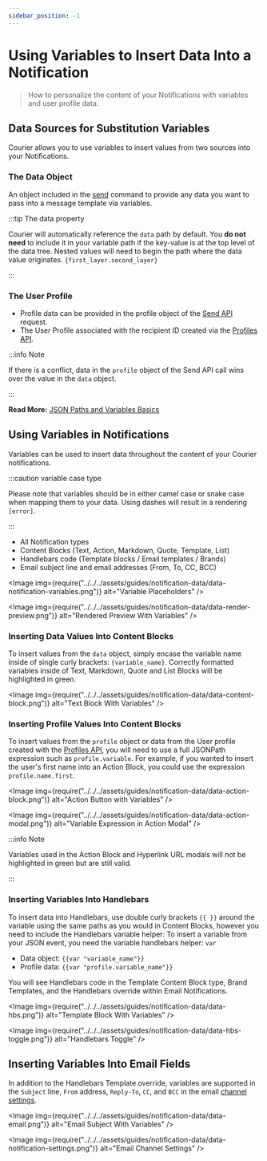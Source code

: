 ```yaml
---
sidebar_position: -1
---
```



# Using Variables to Insert Data Into a Notification

> How to personalize the content of your Notifications with variables and user profile data.

## Data Sources for Substitution Variables

Courier allows you to use variables to insert values from two sources into your Notifications.

### The Data Object

An object included in the [send](../../../reference/send/intro.mdx) command to provide any data you want to pass into a message template via variables.

:::tip The data property

Courier will automatically reference the `data` path by default. You **do not need** to include it in your variable path if the key-value is at the top level of the data tree. Nested values will need to begin the path where the data value originates. `{first_layer.second_layer}`

:::

### The User Profile

- Profile data can be provided in the profile object of the [Send API](../../../reference/send/intro.mdx) request.
- The User Profile associated with the recipient ID created via the [Profiles API](../../../reference/profiles/intro.mdx).

:::info Note

If there is a conflict, data in the `profile` object of the Send API call wins over the value in the `data` object. 

:::

**Read More:** [JSON Paths and Variables Basics](json-paths-variables.mdx)

## Using Variables in Notifications

Variables can be used to insert data throughout the content of your Courier notifications.

:::caution variable case type

Please note that variables should be in either camel case or snake case when mapping them to your data. Using dashes will result in a rendering `[error]`.

:::

- All Notification types
- Content Blocks (Text, Action, Markdown, Quote, Template, List)
- Handlebars code (Template blocks / Email templates / Brands)
- Email subject line and email addresses (From, To, CC, BCC)

<Image
  img={require("../../../assets/guides/notification-data/data-notification-variables.png")}
  alt="Variable Placeholders"
/>

<Image
  img={require("../../../assets/guides/notification-data/data-render-preview.png")}
  alt="Rendered Preview With Variables"
/>

### Inserting Data Values Into Content Blocks

To insert values from the `data` object, simply encase the variable name inside of single curly brackets: `{variable_name}`.  Correctly formatted variables inside of Text, Markdown, Quote and List Blocks will be highlighted in green.

<Image
  img={require("../../../assets/guides/notification-data/data-content-block.png")}
  alt="Text Block With Variables"
/>

### Inserting Profile Values Into Content Blocks

To insert values from the `profile` object or data from the User profile created with the [Profiles API](../../../reference/profiles/intro.mdx), you will need to use a full JSONPath expression such as `profile.variable`. For example, if you wanted to insert the user's first name into an Action Block, you could use the expression `profile.name.first`.

<Image
  img={require("../../../assets/guides/notification-data/data-action-block.png")}
  alt="Action Button with Variables"
/>

<Image
  img={require("../../../assets/guides/notification-data/data-action-modal.png")}
  alt="Variable Expression in Action Modal"
/>

:::info Note

Variables used in the Action Block and Hyperlink URL modals will not be highlighted in green but are still valid.

:::

### Inserting Variables Into Handlebars 

To insert data into Handlebars, use double curly brackets `{{ }}` around the variable using the same paths as you would in Content Blocks, however you need to include the Handlebars variable helper: To insert a variable from your JSON event, you need the variable handlebars helper: `var`

- Data object: `{{var "variable_name"}}`
- Profile data: `{{var "profile.variable_name"}}`

You will see Handlebars code in the Template Content Block type, Brand Templates, and the Handlebars override within Email Notifications.

<Image
  img={require("../../../assets/guides/notification-data/data-hbs.png")}
  alt="Template Block With Variables"
/>

<Image
  img={require("../../../assets/guides/notification-data/data-hbs-toggle.png")}
  alt="Handlebars Toggle"
/>

## Inserting Variables Into Email Fields

In addition to the Handlebars Template override, variables are supported in the `Subject` line, `From` address, `Reply-To`, `CC`, and `BCC` in the email [channel settings](../notification-settings/email-fields.mdx).

<Image
  img={require("../../../assets/guides/notification-data/data-email.png")}
  alt="Email Subject With Variables"
/>

<Image
  img={require("../../../assets/guides/notification-data/data-notification-settings.png")}
  alt="Email Channel Settings"
/>